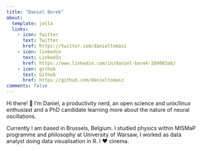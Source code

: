 ```yaml
---
title: "Daniel Borek"
about:
  template: jolla
  links:
    - icon: twitter
      text: Twitter
      href: https://twitter.com/danieltomasz
    - icon: linkedin
      text: LinkedIn
      href: https://www.linkedin.com/in/daniel-borek-209003a6/
    - icon: github
      text: Github
      href: https://github.com/danieltomasz
comments: false
---
```


Hi there! 👋  I'm Daniel, a productivity nerd, an open science and unix/linux enthusiast and a PhD candidate learning more about the nature of neural oscillations.

Currently I am based in  Brussels, Belgium.  I studied physics within MISMaP programme and philosophy at University of Warsaw, I worked  as data analyst  doing data visualisation in R.  I ❤️ cinema.
